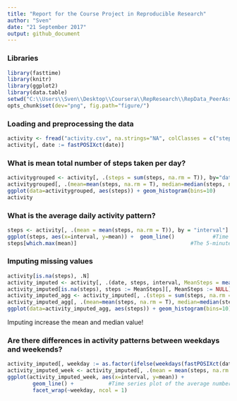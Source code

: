 ```yaml
---
title: "Report for the Course Project in Reproducible Research"
author: "Sven"
date: "21 September 2017"
output: github_document
---
```


### Libraries
```r
library(fasttime)
library(knitr)
library(ggplot2)
library(data.table)
setwd("C:\\Users\\Sven\\Desktop\\Coursera\\RepResearch\\RepData_PeerAssessment1\\")
opts_chunk$set(dev="png", fig.path="figure/")
```

### Loading and preprocessing the data
```r
activity <- fread("activity.csv", na.strings="NA", colClasses = c("steps" = "double"))   #read data
activity[, date := fastPOSIXct(date)]                                                    #convert to date
```


### What is mean total number of steps taken per day?
```r
activitygrouped <- activity[, .(steps = sum(steps, na.rm = T)), by="date"]             #aggregate by day
activitygrouped[, .(mean=mean(steps, na.rm = T), median=median(steps, na.rm = T))]     #Calculate and report the mean and median total number of steps taken per day
ggplot(data=activitygrouped, aes(steps)) + geom_histogram(bins=10)                     #Histogram of the total number of steps taken each day
activity
```

### What is the average daily activity pattern?
```r
steps <- activity[, .(mean = mean(steps, na.rm = T)), by = "interval"]
ggplot(steps, aes(x=interval, y=mean)) +  geom_line()            #Time series plot of the average number of steps taken
steps[which.max(mean)]                                    #The 5-minute interval that, on average, contains the maximum number of steps
```


### Imputing missing values
```r
activity[is.na(steps), .N]                                                              # Total Number of rows with missing values
activity_imputed <- activity[, .(date, steps, interval, MeanSteps = mean(steps, na.rm = T)), by=.(week = data.table::week(date))]    # calculate mean of week
activity_imputed[is.na(steps), steps := MeanSteps][, MeanSteps := NULL]                 # replace missing values with mean 
activity_imputed_agg <- activity_imputed[, .(steps = sum(steps, na.rm = T)), by="date"]     # aggregate by day
activity_imputed_agg[, .(mean=mean(steps, na.rm = T), median=median(steps, na.rm = T))]     # Calculate and report the mean and median total number of steps taken per day
ggplot(data=activity_imputed_agg, aes(steps)) + geom_histogram(bins=10)                     # Histogram of the total number of steps taken each day
```

Imputing increase the mean and median value!


### Are there differences in activity patterns between weekdays and weekends?
```r
activity_imputed[, weekday := as.factor(ifelse(weekdays(fastPOSIXct(date)) %in% c("Samstag", "Sonntag"), "weekend", "weekday"))]
activity_imputed_week <- activity_imputed[, .(mean = mean(steps, na.rm = T)), by = c("weekday","interval")]
ggplot(activity_imputed_week, aes(x=interval, y=mean)) +  
        geom_line() +           #Time series plot of the average number of steps taken
        facet_wrap(~weekday, ncol = 1)
```

